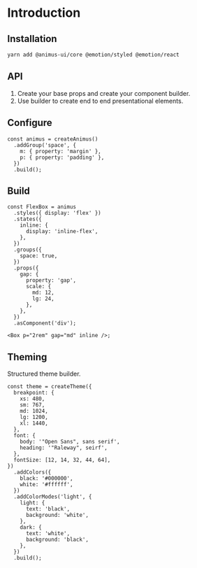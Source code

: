 # Introduction

## Installation

```sh
yarn add @animus-ui/core @emotion/styled @emotion/react
```

## API

1. Create your base props and create your component builder.
2. Use builder to create end to end presentational elements.

## Configure

```tsx
const animus = createAnimus()
  .addGroup('space', {
    m: { property: 'margin' },
    p: { property: 'padding' },
  })
  .build();
```

## Build

```tsx
const FlexBox = animus
  .styles({ display: 'flex' })
  .states({
    inline: {
      display: 'inline-flex',
    },
  })
  .groups({
    space: true,
  })
  .props({
    gap: {
      property: 'gap',
      scale: {
        md: 12,
        lg: 24,
      },
    },
  })
  .asComponent('div');

<Box p="2rem" gap="md" inline />;
```

## Theming

Structured theme builder.

```tsx
const theme = createTheme({
  breakpoint: {
    xs: 480,
    sm: 767,
    md: 1024,
    lg: 1200,
    xl: 1440,
  },
  font: {
    body: '"Open Sans", sans serif',
    heading: '"Raleway", seirf',
  },
  fontSize: [12, 14, 32, 44, 64],
})
  .addColors({
    black: '#000000',
    white: '#ffffff',
  })
  .addColorModes('light', {
    light: {
      text: 'black',
      background: 'white',
    },
    dark: {
      text: 'white',
      background: 'black',
    },
  })
  .build();
```
